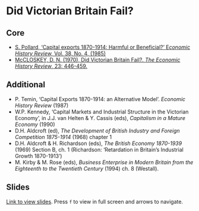 # Did Victorian Britain Fail?

## Core

+ [S. Pollard, ‘Capital exports 1870-1914: Harmful or Beneficial?’ E*conomic History Review,* Vol. 38, No. 4, (1985)](https://www.jstor.org/stable/2597185){target="_blank"}
+ [McCLOSKEY, D. N. (1970), Did Victorian Britain Fail?. *The Economic History Review*, 23: 446-459.](https://doi.org/10.1111/j.1468-0289.1970.tb01037.x){target="_blank"}

## Additional

+ P. Temin, ‘Capital Exports 1870-1914: an Alternative Model’. *Economic History Review* (1987)
+ W.P. Kennedy, ‘Capital Markets and Industrial Structure in the Victorian Economy’, in J.J. van Helten & Y. Cassis (eds), *Capitalism in a Mature Economy* (1990)
+ D.H. Aldcroft (ed), *The Development of British Industry and Foreign Competition 1875-1914* (1968) chapter 1
+ D.H. Aldcroft & H. Richardson (eds), *The British Economy 1870-1939* (1969) Section B, ch. 1 (Richardson: ‘Retardation in Britain’s Industrial Growth 1870-1913’)
+ M. Kirby & M. Rose (eds), *Business Enterprise in Modern Britain from the Eighteenth to the Twentieth Century* (1994) ch. 8 (Westall).


## Slides

[Link to view slides](https://gabrielfgm.github.io/beh-slides/14_failure.html#1). Press `f` to view in full screen and arrows to navigate.
